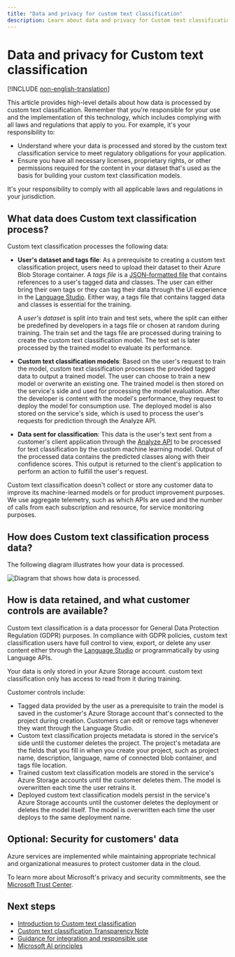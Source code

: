 ```yaml
---
title: "Data and privacy for custom text classification"
description: Learn about data and privacy for Custom text classification.
---
```


# Data and privacy for Custom text classification

[!INCLUDE [non-english-translation](../includes/non-english-translation)]

This article provides high-level details about how data is processed by custom text classification. Remember that you're responsible for your use and the implementation of this technology, which includes complying with all laws and regulations that apply to you. For example, it's your responsibility to:

* Understand where your data is processed and stored by the custom text classification service to meet regulatory obligations for your application.
* Ensure you have all necessary licenses, proprietary rights, or other permissions required for the content in your dataset that's used as the basis for building your custom text classification models.

It's your responsibility to comply with all applicable laws and regulations in your jurisdiction.

## What data does Custom text classification process?

Custom text classification processes the following data:

* **User's dataset and tags file**: As a prerequisite to creating a custom text classification project, users need to upload their dataset to their Azure Blob Storage container. A *tags file* is a [JSON-formatted file](/azure/ai-services/language-service/custom-text-classification/how-to/tag-data#tags-file-format) that contains references to a user's tagged data and classes. The user can either bring their own tags or they can tag their data through the UI experience in the [Language Studio](https://language.azure.com). Either way, a tags file that contains tagged data and classes is essential for the training.

    A *user's dataset* is split into train and test sets, where the split can either be predefined by developers in a tags file or chosen at random during training. The train set and the tags file are processed during training to create the custom text classification model. The test set is later processed by the trained model to evaluate its performance.

* **Custom text classification models**: Based on the user's request to train the model, custom text classification processes the provided tagged data to output a trained model. The user can choose to train a new model or overwrite an existing one. The trained model is then stored on the service's side and used for processing the model evaluation. After the developer is content with the model's performance, they request to deploy the model for consumption use. The deployed model is also stored on the service's side, which is used to process the user's requests for prediction through the Analyze API.
* **Data sent for classification**: This data is the user's text sent from a customer's client application through the [Analyze API](https://aka.ms/ct-runtime-swagger) to be processed for text classification by the custom machine learning model. Output of the processed data contains the predicted classes along with their confidence scores. This output is returned to the client's application to perform an action to fulfill the user's request.

Custom text classification doesn't collect or store any customer data to improve its machine-learned models or for product improvement purposes. We use aggregate telemetry, such as which APIs are used and the number of calls from each subscription and resource, for service monitoring purposes.

## How does Custom text classification process data?

The following diagram illustrates how your data is processed.

![Diagram that shows how data is processed.](media\custom-text-classification-rai-privacy-chart.png)

## How is data retained, and what customer controls are available?

Custom text classification is a data processor for General Data Protection Regulation (GDPR) purposes. In compliance with GDPR policies, custom text classification users have full control to view, export, or delete any user content either through the [Language Studio](https://language.cognitive.azure.com/) or programmatically by using Language APIs.

Your data is only stored in your Azure Storage account. custom text classification only has access to read from it during training.

Customer controls include:

* Tagged data provided by the user as a prerequisite to train the model is saved in the customer's Azure Storage account that's connected to the project during creation. Customers can edit or remove tags whenever they want through the Language Studio.
* Custom text classification projects metadata is stored in the service's side until the customer deletes the project. The project's metadata are the fields that you fill in when you create your project, such as project name, description, language, name of connected blob container, and tags file location.
* Trained custom text classification models are stored in the service's Azure Storage accounts until the customer deletes them. The model is overwritten each time the user retrains it.
* Deployed custom text classification models persist in the service's Azure Storage accounts until the customer deletes the deployment or deletes the model itself. The model is overwritten each time the user deploys to the same deployment name.

## Optional: Security for customers' data

Azure services are implemented while maintaining appropriate technical and organizational measures to protect customer data in the cloud.

To learn more about Microsoft's privacy and security commitments, see the [Microsoft Trust Center](https://www.microsoft.com/trust-center).

## Next steps

* [Introduction to Custom text classification](/azure/ai-services/language-service/custom-text-classification/overview)
* [Custom text classification Transparency Note](custom-text-classification-transparency-note)
* [Guidance for integration and responsible use](custom-text-classification-guidance-integration-responsible-use)
* [Microsoft AI principles](https://www.microsoft.com/ai/responsible-ai?rtc=1&activetab=pivot1%3aprimaryr6)
